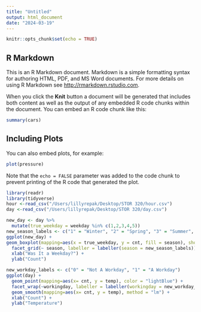 ```yaml
---
title: "Untitled"
output: html_document
date: "2024-03-19"
---
```


```r
knitr::opts_chunk$set(echo = TRUE)
```

## R Markdown

This is an R Markdown document. Markdown is a simple formatting syntax for authoring HTML, PDF, and MS Word documents. For more details on using R Markdown see <http://rmarkdown.rstudio.com>.

When you click the **Knit** button a document will be generated that includes both content as well as the output of any embedded R code chunks within the document. You can embed an R code chunk like this:

```r
summary(cars)
```

## Including Plots

You can also embed plots, for example:

```r
plot(pressure)
```

Note that the `echo = FALSE` parameter was added to the code chunk to prevent printing of the R code that generated the plot.

```r
library(readr)
library(tidyverse)
hour <-read_csv("/Users/lillyrepak/Desktop/STOR 320/hour.csv")
day <-read_csv("/Users/lillyrepak/Desktop/STOR 320/day.csv")
```

```r
new_day <- day %>%
  mutate(true_weekday = weekday %in% c(1,2,3,4,5)) 
new_season_labels <- c("1" = "Winter", "2" = "Spring", "3" = "Summer", "4" = "Fall")
ggplot(new_day) +
geom_boxplot(mapping=aes(x = true_weekday, y = cnt, fill = season), show.legend = F) +
  facet_grid(~ season, labeller = labeller(season = new_season_labels)) +
  xlab("Was It a Weekday?") +
  ylab("Count") 
```

```r
new_workday_labels <- c("0" = "Not A Workday", "1" = "A Workday") 
ggplot(day) +
  geom_point(mapping=aes(x= cnt, y = temp), color = "lightBlue") +
  facet_wrap(~workingday, labeller = labeller(workingday = new_workday_labels)) +
  geom_smooth(mapping=aes(x= cnt, y = temp), method = "lm") +
  xlab("Count") +
  ylab("Temperature") 
```


